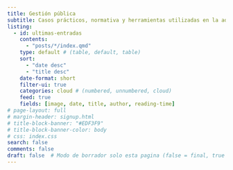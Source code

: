 ```yaml
---
title: Gestión pública
subtitle: Casos prácticos, normativa y herramientas utilizadas en la administración pública. Abordaremos temas como el uso de SIGA, SIAF, legislación vigente y experiencias en la gestión de recursos públicos.
listing:
  - id: ultimas-entradas
    contents: 
      - "posts/*/index.qmd"
    type: default # (table, default, table)
    sort: 
      - "date desc"
      - "title desc"
    date-format: short
    filter-ui: true
    categories: cloud # (numbered, unnumbered, cloud)
    feed: true
    fields: [image, date, title, author, reading-time]
# page-layout: full
# margin-header: signup.html
# title-block-banner: "#EDF3F9"
# title-block-banner-color: body
# css: index.css
search: false
comments: false
draft: false  # Modo de borrador solo esta pagina (false = final, true = borrador)
---
```


